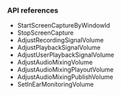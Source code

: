 <PlatformWrapper platform="unity">

### API references

- <Link to="{{Global.API_REF_UNITY_ROOT}}/class_irtcengine.html#api_irtcengine_startscreencapturebywindowid">StartScreenCaptureByWindowId</Link>

- <Link to="{{Global.API_REF_UNITY_ROOT}}/lass_irtcengine.html#ariaid-title207">StopScreenCapture</Link>

- <Link to="{{Global.API_REF_UNITY_ROOT}}/class_irtcengine.html#ariaid-title12">AdjustRecordingSignalVolume</Link>

- <Link to="{{Global.API_REF_UNITY_ROOT}}/class_irtcengine.html#ariaid-title11">AdjustPlaybackSignalVolume</Link>

- <Link to="{{Global.API_REF_UNITY_ROOT}}/class_irtcengine.html#ariaid-title13">AdjustUserPlaybackSignalVolume</Link>

- <Link to="{{Global.API_REF_UNITY_ROOT}}/class_irtcengine.html#ariaid-title9">AdjustAudioMixingVolume</Link>

- <Link to="{{Global.API_REF_UNITY_ROOT}}/class_irtcengine.html#ariaid-title7">AdjustAudioMixingPlayoutVolume</Link>

- <Link to="{{Global.API_REF_UNITY_ROOT}}/class_irtcengine.html#ariaid-title8">AdjustAudioMixingPublishVolume</Link>

- <Link to="{{Global.API_REF_UNITY_ROOT}}/class_irtcengine.html#ariaid-title145">SetInEarMonitoringVolume</Link>

</PlatformWrapper>